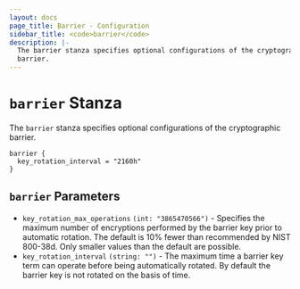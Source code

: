 ```yaml
---
layout: docs
page_title: Barrier - Configuration
sidebar_title: <code>barrier</code>
description: |-
  The barrier stanza specifies optional configurations of the cryptographic 
  barrier.
---
```


# `barrier` Stanza

The `barrier` stanza specifies optional configurations of the cryptographic 
barrier.  

```hcl
barrier {
  key_rotation_interval = "2160h"
}
```

## `barrier` Parameters

- `key_rotation_max_operations` `(int: "3865470566")` - Specifies the maximum
  number of encryptions performed by the barrier key prior to automatic rotation.
  The default is 10% fewer than recommended by NIST 800-38d.  Only smaller values
  than the default are possible.
- `key_rotation_interval` `(string: "")` - The maximum time a barrier key term
  can operate before being automatically rotated.  By default the barrier key
  is not rotated on the basis of time.
